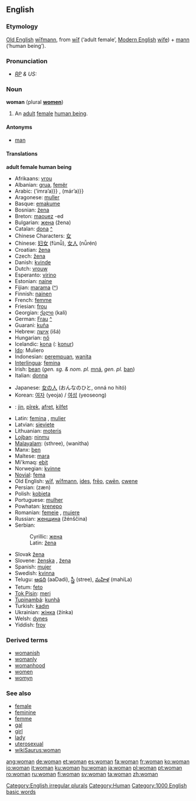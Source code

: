 {{wikipedia}}
==English==

{{rank|enough|quite|brought|231|woman|want|home|whose}}

===Etymology===
[[Old English]] [[wifmann|wīfmann]], from [[wif|wīf]] (‘adult female’, [[Modern English]] [[wife]]) + [[mann]] (‘human being’).

===Pronunciation===
* ''[[RP]] & US:'' {{IPA|/ˈwʊmən/}}

===Noun===
'''woman''' (plural '''[[women]]''')

#An [[adult]] [[female]] [[human being]].

====Antonyms====
*[[man]]

====Translations====
'''adult female human being'''
{{top}}
*Afrikaans: [[vrou]]
*Albanian: [[grua]], [[femër]]
*Arabic: {{ARchar|[[امرأة]]}} (’ímra’a)}} {{f}}, {{ARchar|[[مرأة]]}} (már’a)}} {{f}}
*Aragonese: [[muller]] {{f}}
*Basque: [[emakume]]
*Bosnian: [[žena#Bosnian|žena]] {{f}}
*Breton: [[maouez]] {{f}} -ed {{p}}
*Bulgarian: [[жена#Bulgarian|жена]] (žena) {{f}}
*Catalan: [[dona]] {{f}} [[:ca:dona|^]] 
*Chinese Characters: [[女]]
*Chinese: [[妇女]] (fùnǚ), [[女人]] (nǚrén)
*Croatian: [[žena]] {{f}}
*Czech: [[žena]] {{f}} 
*Danish: [[kvinde]] {{c}}
*Dutch: [[vrouw]] {{f}}
*Esperanto: [[virino]]
*Estonian: [[naine]]
*Fijian: [[marama]] ([[:fj:marama|^]])
*Finnish: [[nainen]]
*French: [[femme]] {{f}}
*Friesian: [[frou]]
*Georgian: [[ქალი]] (kali)
*German: [[Frau]] {{f}} [[:de:Frau|^]]
*Guarani: [[kuña]]
*Hebrew: [[אישה]] (išá) {{f}}
*Hungarian: [[nő]]
*Icelandic: [[kona]] ({{p}}: [[konur]])
*[[Ido]]: Muliero
*Indonesian: [[perempuan]], [[wanita]]
*[[Interlingua]]: [[femina]]
*Irish: [[bean]] (''gen. sg. & nom. pl.'' [[mná]], ''gen. pl.'' [[ban#Irish|ban]])
*Italian: [[donna]] {{f}}
{{mid}}
*Japanese: [[女の人]] (おんなのひと, onná no hitó)
*Korean: [[여자]] (yeoja) / [[여성]] (yeoseong)
*{{ku}}: [[jin]], [[pîrek]], [[afret]], [[kilfet]]
*Latin: [[femina]] {{f}}, [[mulier]] {{f}}
*Latvian: [[sieviete]] {{f}}
*Lithuanian: [[moteris]] {{f}}
*[[Lojban]]: [[ninmu]]
*[[Malayalam]]: (sthree), (wanitha)
*Manx: [[ben#Manx|ben]] {{f}}
*Maltese: [[mara]]
*Mi'kmaq: [[ebit]]
*Norwegian: [[kvinne]]
*[[Novial]]: [[fema]]
*Old English: [[wif|wīf]], [[wifmann|wīfmann]], [[ides]], [[freo|frēo]], [[cwen|cwēn]], [[cwene]]
*Persian: {{FAchar|[[زن|زَن]]}} (zæn)
*Polish: [[kobieta]] {{f}}
*Portuguese: [[mulher]] {{f}}
*Powhatan: [[krenepo]]
*Romanian: [[femeie]] {{f}}, [[muiere]] {{f}}
*Russian: [[женщина]] (žénščina) {{f}}
*Serbian:
*:Cyrillic: [[жена#Serbian|жена]] {{f}}
*:Latin: [[žena#Serbian|žena]] {{f}}
*Slovak [[žena]] {{f}}
*Slovene: [[ženska]] {{f}}, [[žena]] {{f}}
*Spanish: [[mujer]] {{f}}
*Swedish: [[kvinna]] {{c}}
*Telugu: [[ఆడది]] (aaDadi), [[స్త్రీ]] (stree), [[మహిళ]] (mahiLa)
*Tetum: [[feto]]
*[[Tok Pisin]]: [[meri]]
*[[Tupinambá]]: [[kunhã]]
*Turkish: [[kadın]]
*Ukrainian: [[жінка]] (žínka) {{f}}
*Welsh: [[dynes]] {{f}}
*Yiddish: [[froy]] {{f}}
{{bottom}}

===Derived terms===
*[[womanish]]
*[[womanly]]
*[[womanhood]]
*[[women]]
*[[womyn]]

===See also===
*[[female]]
*[[feminine]]
*[[femme]]
*[[gal]]
*[[girl]]
*[[lady]]
*[[uterosexual]]
*[[wikiSaurus:woman]]

[[Category:English irregular plurals]]
[[Category:Human]]
[[Category:1000 English basic words]]

[[ang:woman]]
[[de:woman]]
[[et:woman]]
[[es:woman]]
[[fa:woman]]
[[fr:woman]]
[[ko:woman]]
[[io:woman]]
[[it:woman]]
[[ku:woman]]
[[hu:woman]]
[[ja:woman]]
[[pl:woman]]
[[pt:woman]]
[[ro:woman]]
[[ru:woman]]
[[fi:woman]]
[[sv:woman]]
[[ta:woman]]
[[zh:woman]]